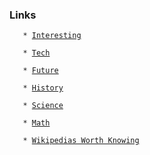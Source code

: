 
=== Links ===

    * [[Interesting]]

    * [[Tech]]

    * [[Future]]

    * [[History]]

    * [[Science]]

    * [[Math]]

    * [[Wikipedias Worth Knowing]]
